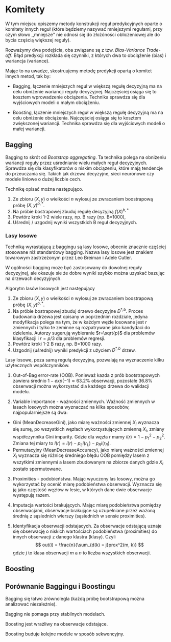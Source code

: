 # Komitety

W tym miejscu opiszemy metody konstrukcji reguł predykcyjnych oparte o komitety innych reguł (które będziemy nazywać mniejszymi regułami, przy czym słowo ,,mniejsze'' nie odnosi się do złożóności obliczeniowej ale do bycia częścią większej reguły).

Rozważymy dwa podejścia, oba związane są z tzw. *Bias-Variance Trade-off*. Błąd predykcji rozkłada się czynniki, z których dwa to obciążenie (bias) i wariancja (variance).

Mając to na uwadze, skostruujemy metodę predykcji opartą o komitet innych metod, tak by:

* Bagging, łączenie mniejszych reguł w większą regułę decyzyjną ma na celu obniżenie wariancji reguły decyzyjnej. Najczęściej osiąga się to kosztem wprowadzenie obciążenia. Technika sprawdza się dla wyjściowych modeli o małym obciążeniu.

* Boosting, łączenie mniejszych reguł w większą regułę decyzyjną ma na celu obniżenie obciążenia. Najczęściej osiąga się to kosztem zwiększonej wariancji. Technika sprawdza się dla wyjściowych modeli o małej wariancji.

## Bagging

Bagging to skrót od *Bootstrap aggregating*. Ta technika polega na obniżeniu wariancji reguły przez uśrednianie wielu małych reguł decyzyjnych. Sprawdza się dla klasyfikatorów o niskim obciązeniu, które mają tendencje do przeuczania się. Takich jak drzewa decyzyjne, sieci neuronowe czy modele liniowe o dużej liczbie cech.

Technikę opisać można następująco.

1. Ze zbioru $(X, y)$ o wielkości $n$ wylosuj ze zwracaniem boostrapową próbę $(X, y)^{b,*}$. 
2. Na próbie bostrapowej zbuduj regułę decyzyjną $f(X)^{b, *}$
3. Powtórz kroki 1-2 wiele razy, np. B razy (np. B=1000),
4. Uśrednij / uzgodnij wyniki wszystkich B reguł decyzyjnych.

### Lasy losowe

Techniką wyrastającą z baggingu są lasy losowe, obecnie znacznie częściej stosowane niż standardowy bagging.
Nazwa lasy losowe jest znakiem towarowym zastrzeżonym przez Leo Breiman i Adele Cutler.

W ogólności bagging może być zastosowany do dowolnej reguły decyzyjnej, ale okazuje sie że dobre wyniki szybko można uzyskać bazując na drzewach decyzyjnych.

Algorytm lasów losowych jest następujący

1. Ze zbioru $(X, y)$ o wielkości $n$ wylosuj ze zwracaniem boostrapową próbę $(X, y)^{b,*}$. 
2. Na próbie bostrapowej zbuduj drzewo decyzyjne $D^{*, b}$. Proces budowania drzewa jest opisany w poprzednim rozdziale, jedyna modyfikacja polega na tym, że w każdym węźle losowane jest $r$ zmiennych i tylko te zeminne są rozpatrywane jako kandydaci do dzielenia. Autorzy sugerują wybieranie $r=\sqrt{p}$ dla problemów klasyfikacji i $r=p/3$ dla problemów regresji.
3. Powtórz kroki 1-2 B razy, np. B=1000 razy.
4. Uzgodnij (uśrednij) wyniki predykcji z użyciem $D^{*, b}$ drzew.

Lasy losowe, poza samą regułą decyzyjną, pozwalają na wyznaczenie kilku użytecznych współczynników.

1. Out-of-Bag error-rate (OOB). Ponieważ kazda z prób bootstrapowych zawiera średnio $1-exp(-1) \approx 63.2\%$ obserwacji, pozostałe $36.8\%$ obserwacji można wykorzystać dla każdego drzewa do walidacji modelu. 

2. Variable importance - ważności zmiennych. Ważność zmiennych w lasach losowych można wyznaczać na kilka sposobów, najpopularniejsze są dwa:
  * Gini (MeanDecreaseGini), jako miarę ważności zmiennej $X_i$ wyznacza się sumę, po wszystkich węzłach wykorzystujących zmienną $X_i$, zmiany współczynnika Gini impurity. Gdzie dla węzła $r$ mamy $i(r) = 1-p_1^2 -p_2^2$. Zmiana tej miary to $I(r) = i(r) - p_L i(r_L) - p_R i(r_R)$.
  * Permutacyjny (MeanDecreaseAccuracy), jako miarę ważności zmiennej $X_i$ wyznacza się różnicę średniego błędu OOB pomiędzy lasem z wszytkimi zmiennymi a lasem zbudowanym na zbiorze danych gdzie $X_i$ zostało spermutowane.

3. Proximities - podobieństwa. Mając wyuczony las losowy, można go wykorzystać by ocenić miarę podobieństwa obserwacji. Wyznacza się ją jako częstość węzłów w lesie, w których dane dwie obserwacje występują razem.

4. Imputacja wartości brakujących. Mając miarę podobieństwa pomiędzy obserwacjami, obserwacje brakujące są uzupełniane przez ważoną średnią z sąsiednich wierszy (sąsiednich w sensie proximities). 

5. Identyfikacja obserwacji odstajacych. Za obserwacje odstającą uznaje się obserwację o niskich wartościach podobieństwa (proximities) do innych obserwacji z danego klastra (klasy). Czyli 
$$
out(i) = \frac{n}{\sum_{d(k) = j}prox^2(m, k)}
$$
gdzie $j$ to klasa obserwacji $m$ a $n$ to liczba wszystkich obserwacji.


## Boosting




## Porównanie Baggingu i Boostingu

Bagging się łatwo zrównolegla (każdą próbę bootstrapową można analizować niezależnie).

Bagging nie pomaga przy stabilnych modelach.

Boosting jest wrażliwy na obserwacje odstające.

Boosting buduje kolejne modele w sposób sekwencyjny.
